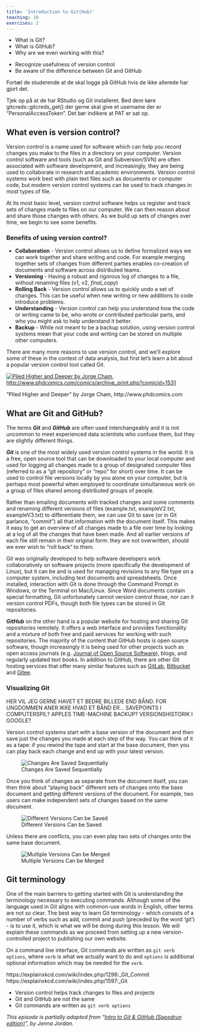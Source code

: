 ```yaml
---
title: 'Introduction to Git(Hub)'
teaching: 10
exercises: 2
---
```



:::::::::::::::::::::::::::::::::::::::: questions

- What is Git?
- What is GitHub?
- Why are we even working with this?

::::::::::::::::::::::::::::::::::::::::::::::::::



::::::::::::::::::::::::::::::::::::::: objectives

- Recognize usefulness of version control
- Be aware of the difference between Git and GitHub

::::::::::::::::::::::::::::::::::::::::::::::::::



:::::::::::::::::::::::::::::::::::::::::::::::::::::::::::::::::::: instructor

Fortæl de studerende at de skal logge på GitHub hvis de ikke allerede har gjort det.

Tjek op på at de har RStudio og Git installeret. Bed dem køre
gitcreds::gitcreds_get()
der gerne skal give et username der er "PersonalAccessToken". Det bør indikere 
at PAT er sat op.

::::::::::::::::::::::::::::::::::::::::::::::::::::::::::::::::::::::::::::::::



## What even is version control?

Version control is a name used for software which can help you record changes 
you make to the files in a directory on your computer. Version control software 
and tools (such as Git and Subversion/SVN) are often associated with software 
development, and increasingly, they are being used to collaborate in research 
and academic environments. Version control systems work best with plain text 
files such as documents or computer code, but modern version control systems 
can be used to track changes in most types of file.

At its most basic level, version control software helps us register and track 
sets of changes made to files on our computer. We can then reason about and 
share those changes with others. As we build up sets of changes over time, 
we begin to see some benefits.

### Benefits of using version control?

- **Collaboration** - Version control allows us to define formalized ways we can work together and share writing and code. For example merging together sets of changes from different parties enables co-creation of documents and software across distributed teams.
- **Versioning** - Having a robust and rigorous log of changes to a file, without renaming files (v1, v2, *final\_copy*)
- **Rolling Back** - Version control allows us to quickly undo a set of changes. This can be useful when new writing or new additions to code introduce problems.
- **Understanding** - Version control can help you understand how the code or writing came to be, who wrote or contributed particular parts, and who you might ask to help understand it better.
- **Backup** - While not meant to be a backup solution, using version control systems mean that your code and writing can be stored on multiple other computers.

There are many more reasons to use version control, and we'll explore some of these in the 
context of data analysis, but first let's learn a bit about a popular version control tool called Git.

[![Piled Higher and Deeper by Jorge Cham, http://www.phdcomics.com/comics/archive_print.php?comicid=1531](fig/phd101212s.png)](http://www.phdcomics.com)

"Piled Higher and Deeper" by Jorge Cham, http://www.phdcomics.com

## What are Git and GitHub?

The terms ***Git*** and ***GitHub*** are often used interchangeably and it is not 
uncommon to meet experienced data scientists who confuse them, but they are 
slightly different things.

***Git*** is one of the most widely used version control systems in the world. 
It is a free, open source tool that can be downloaded to your local computer and 
used for logging all changes made to a group of designated computer files 
(referred to as a "git repository" or "repo" for short) over time. It can be 
used to control file versions locally by you alone on your computer, but is 
perhaps most powerful when employed to coordinate simultaneous work on a group 
of files shared among distributed groups of people.

Rather than emailing documents with tracked changes and some comments and 
renaming different versions of files (example.txt, exampleV2.txt, exampleV3.txt) 
to differentiate them, we can use Git to save (or in Git parlance, "commit") 
all that information with the document itself. This makes it easy to get an 
overview of all changes made to a file over time by looking at a log of all 
the changes that have been made. And all earlier versions of each file still 
remain in their original form: they are not overwritten, should we ever wish 
to "roll back" to them.

Git was originally developed to help software developers work collaboratively 
on software projects (more specifically the development of Linux), but it can 
be and is used for managing revisions to any file type on a computer system, 
including text documents and spreadsheets. Once installed, interaction with Git 
is done through the Command Prompt in Windows, or the Terminal on Mac/Linux. 
Since Word documents contain special formatting, Git unfortunately cannot 
version control those, nor can it version control PDFs, though both file types 
can be stored in Git repositories.

***GitHub*** on the other hand is a popular website for hosting and sharing 
Git repositories remotely. It offers a web interface and provides functionality 
and a mixture of both free and paid services for working with such repositories. 
The majority of the content that GitHub hosts is open source software, though 
increasingly it is being used for other projects such as open access journals 
(e.g. [Journal of Open Source Software](https://joss.theoj.org/)), blogs, 
and regularly updated text books.  In addition to GitHub, there are other Git 
hosting services that offer many similar features such as 
[GitLab](https://about.gitlab.com/), [Bitbucket](https://bitbucket.org/) and [Gitee](https://gitee.com/).

### Visualizing Git

HER VIL JEG GERNE HAVET ET BEDRE BILLEDE END BÅND. FOR UNGDOMMEN ANER IKKE HVAD
ET BÅND ER... SAVEPOINTS I COMPUTERSPIL? APPLES TIME-MACHINE BACKUP?
VERSIONSHISTORIK I GOOGLE?

Version control systems start with a base version of the document and
then save just the changes you made at each step of the way. You can
think of it as a tape: if you rewind the tape and start at the base
document, then you can play back each change and end up with your
latest version.

![Changes Are Saved Sequentially](fig/play-changes.svg)

Once you think of changes as separate from the document itself, you
can then think about "playing back" different sets of changes onto the
base document and getting different versions of the document. For
example, two users can make independent sets of changes based on the
same document.

![Different Versions Can be Saved](fig/versions.svg)

Unless there are conflicts, you can even play two sets of changes onto the same base document.

![Multiple Versions Can be Merged](fig/merge.svg)

## Git terminology 

One of the main barriers to getting started with Git is understanding the 
terminology necessary to executing commands. Although some of the language 
used in Git aligns with common-use words in English, other terms are not so 
clear. The best way to learn Git terminology - which consists of a number of 
verbs such as add, commit and push (preceded by the word 'git') - is to use it, 
which is what we will be doing during this lesson. We will explain these 
commands as we proceed from setting up a new version-controlled project to
publishing our own website.

On a command line interface, Git commands are written as `git verb options`,
where `verb` is what we actually want to do and `options` is additional 
optional information which may be needed for the `verb`.

https://explainxkcd.com/wiki/index.php/1296:_Git_Commit
https://explainxkcd.com/wiki/index.php/1597:_Git



:::::::::::::::::::::::::::::::::::::::: keypoints

- Version control helps track changes to files and projects
- Git and GitHub are not the same
- Git commands are written as `git verb options`

::::::::::::::::::::::::::::::::::::::::::::::::::

*This episode is partially adapted from "[Intro to Git & GitHub (Speedrun edition)](https://jennajordan.me/git-novice-speedrun)", by Jenna Jordan.*